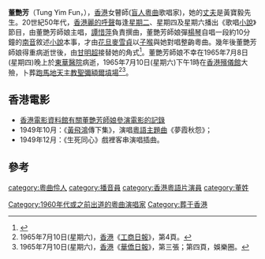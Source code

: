 '''董艷芳'''（Tung Yim Fun，{{bd|||1965年|7月8日}}），[[香港|香港]]女瞽師([[盲人|盲人]][[粵曲|粵曲]]歌唱家)，她的[[丈夫|丈夫]]是黃寶毅先生。20世紀50年代，[[香港|香港]][[麗的呼聲|麗的呼聲]]每逢[[星期二|星期二]]、星期四及星期六播出《歌唱[[小說|小說]]》節目，由董艷芳師娘主唱，[[譚惜萍|譚惜萍]]負責撰曲，董艷芳師娘彈[[楊琴|楊琴]]自唱一段約10分鐘的[[南音|南音]]敘述[[小說|小說]]本事，才由[[花旦|花旦]][[麥雪貞|麥雪貞]]以[[子喉|子喉]]與她對唱整齣粵曲。幾年後董艷芳師娘得重病逝世後，由[[甘明超|甘明超]]接替她的角式<ref>{{Cite web |url=http://www.dbi.org.hk/xingqing/Issue04/NanYing_1.htm |title=2002年11月15日(星期五)，法住機構《性情與文化》雙月刊，第四期，羅冠聰《雅詞南音》 |access-date=2010年4月3日 |archive-date=2019年9月25日 |archive-url=https://web.archive.org/web/20190925180520/https://www.dbi.org.hk/xingqing/Issue04/NanYing_1.htm |dead-url=no }}</ref>。董艷芳師娘不幸在1965年7月8日(星期四)晚上於[[東華醫院|東華醫院]]病逝，1965年7月10日(星期六)下午1時在[[香港殯儀館|香港殯儀館]]大殮，卜葬[[跑馬地天主教聖彌額爾墳場|跑馬地天主教聖彌額爾墳場]]<ref>1965年7月10日(星期六)，[[香港|香港]]《[[工商日報|工商日報]]》，第4頁。</ref><ref>1965年7月10日(星期六)，[[香港|香港]]《[[華僑日報|華僑日報]]》，第三張；第四頁，娛樂圈。</ref>。

== 香港電影 ==
* [http://ipac.hkfa.lcsd.gov.hk/ipac20/ipac.jsp?session=1238636P1FN70.6&profile=hkfa&uri=link=3100036@!2023@!3100024@!3100036&aspect=basic_search&menu=search&ri=1&source=192.168.110.61@!horizon&term=%E8%91%A3%E8%89%B7%E8%8A%B3%2C&index=NAMEBRP 香港電影資料館有關董艷芳師娘參演電影的記錄]{{dead link|date=2018年4月 |bot=InternetArchiveBot |fix-attempted=yes }}
* 1949年10月：《[[黃飛鴻|黃飛鴻]]傳下集》，演唱[[粵語|粵語]][[主題曲|主題曲]]《夢霞秋怨》；
* 1949年12月：《生死同心》戲裡客串演唱插曲。

== 參考 ==
{{Reflist}}

[[category:粵曲伶人|category:粵曲伶人]]
[[category:播音員|category:播音員]]
[[category:香港粵語片演員|category:香港粵語片演員]]
[[category:董姓|category:董姓]]
[[Category:1960年代或之前出道的粵曲演唱家|Category:1960年代或之前出道的粵曲演唱家]]
[[Category:葬于香港|Category:葬于香港]]